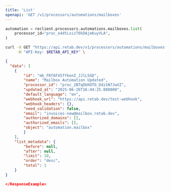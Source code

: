 ```yaml
---
title: 'List'
openapi: 'GET /v1/processors/automations/mailboxes'
---
```


<RequestExample>

```python python
automation = reclient.processors.automations.mailboxes.list(
    processor_id="proc_o4dtLxizT0kDAjeKuyVLA",
)
```

```bash curl
curl -X GET "https://api.retab.dev/v1/processors/automations/mailboxes?processor_id=proc_o4dtLxizT0kDAjeKuyVLA" \
     -H "API-Key: $RETAB_API_KEY" \
```

</RequestExample>

<ResponseExample>   

```json json
{
  "data": [
    {
        "id": "mb_FRf6FX5fYkenZ_JJlL5GD",
        "name": "Mailbox Automation Updated",
        "processor_id": "proc_2BTqDkKOTO_Ddz1N7JwVZ",
        "updated_at": "2025-06-26T16:44:25.808000",
        "default_language": "en",
        "webhook_url": "https://api.retab.dev/test-webhook",
        "webhook_headers": {},
        "need_validation": false,
        "email": "invoices-new@mailbox.retab.dev",
        "authorized_domains": [],
        "authorized_emails": [],
        "object": "automation.mailbox"
        }
    ],
    "list_metadata": {
        "before": null,
        "after": null,
        "limit": 10,
        "order": "desc",
        "total": 1
    }
}

</ResponseExample>
